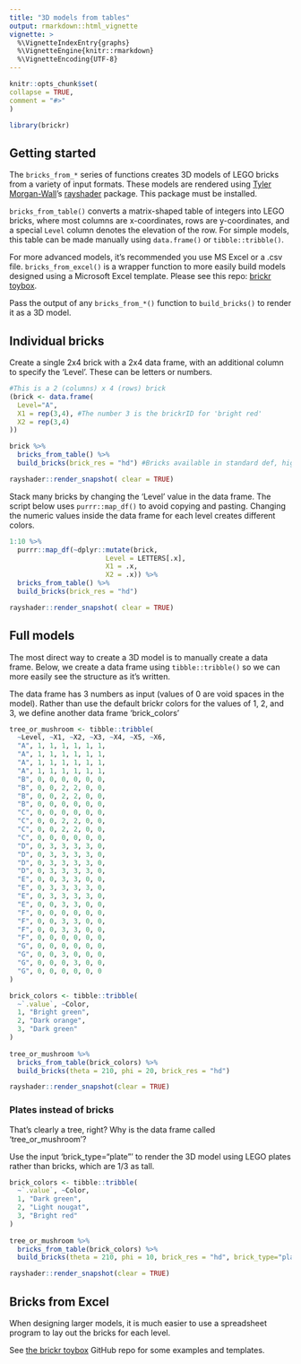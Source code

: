 ```yaml
---
title: "3D models from tables"
output: rmarkdown::html_vignette
vignette: >
  %\VignetteIndexEntry{graphs}
  %\VignetteEngine{knitr::rmarkdown}
  %\VignetteEncoding{UTF-8}
---
```

  
```r
knitr::opts_chunk$set(
collapse = TRUE,
comment = "#>"
)
```

```r
library(brickr)
```

## Getting started

The `bricks_from_*` series of functions creates 3D models of LEGO bricks from a variety of input formats. These models are rendered using [Tyler Morgan-Wall](https://twitter.com/tylermorganwall)'s [rayshader](https://www.rayshader.com/) package. This package must be installed.

`bricks_from_table()` converts a matrix-shaped table of integers into LEGO bricks, where most columns are x-coordinates, rows are y-coordinates, and a special `Level` column denotes the elevation of the row. For simple models, this table can be made manually using `data.frame()` or `tibble::tribble()`. 

For more advanced models, it's recommended you use MS Excel or a .csv file. `bricks_from_excel()` is a wrapper function to more easily build models designed using a Microsoft Excel template. Please see this repo: [brickr toybox](https://github.com/ryantimpe/brickr_toybox).

Pass the output of any `bricks_from_*()` function to `build_bricks()` to render it as a 3D model.

## Individual bricks

Create a single 2x4 brick with a 2x4 data frame, with an additional column to specify the 'Level'. These can be letters or numbers.

```r
#This is a 2 (columns) x 4 (rows) brick
(brick <- data.frame(
  Level="A",
  X1 = rep(3,4), #The number 3 is the brickrID for 'bright red'
  X2 = rep(3,4)
))

brick %>% 
  bricks_from_table() %>% 
  build_bricks(brick_res = "hd") #Bricks available in standard def, high def, and ultra hd. 

rayshader::render_snapshot( clear = TRUE)
```

Stack many bricks by changing the 'Level' value in the data frame. The script below uses `purrr::map_df()` to avoid copying and pasting. Changing the numeric values inside the data frame for each level creates different colors.

```r
1:10 %>% 
  purrr::map_df(~dplyr::mutate(brick,
                        Level = LETTERS[.x], 
                        X1 = .x,
                        X2 = .x)) %>% 
  bricks_from_table() %>% 
  build_bricks(brick_res = "hd")

rayshader::render_snapshot( clear = TRUE)
```

## Full models

The most direct way to create a 3D model is to manually create a data frame. Below, we create a data frame using `tibble::tribble()` so we can more easily see the structure as it's written.

The data frame has 3 numbers as input (values of 0 are void spaces in the model). Rather than use the default brickr colors for the values of 1, 2, and 3, we define another data frame 'brick_colors' 

```r
tree_or_mushroom <- tibble::tribble(
  ~Level, ~X1, ~X2, ~X3, ~X4, ~X5, ~X6,
  "A", 1, 1, 1, 1, 1, 1, 
  "A", 1, 1, 1, 1, 1, 1, 
  "A", 1, 1, 1, 1, 1, 1, 
  "A", 1, 1, 1, 1, 1, 1, 
  "B", 0, 0, 0, 0, 0, 0, 
  "B", 0, 0, 2, 2, 0, 0,
  "B", 0, 0, 2, 2, 0, 0, 
  "B", 0, 0, 0, 0, 0, 0, 
  "C", 0, 0, 0, 0, 0, 0, 
  "C", 0, 0, 2, 2, 0, 0,
  "C", 0, 0, 2, 2, 0, 0, 
  "C", 0, 0, 0, 0, 0, 0, 
  "D", 0, 3, 3, 3, 3, 0, 
  "D", 0, 3, 3, 3, 3, 0,
  "D", 0, 3, 3, 3, 3, 0, 
  "D", 0, 3, 3, 3, 3, 0,
  "E", 0, 0, 3, 3, 0, 0, 
  "E", 0, 3, 3, 3, 3, 0,
  "E", 0, 3, 3, 3, 3, 0, 
  "E", 0, 0, 3, 3, 0, 0,
  "F", 0, 0, 0, 0, 0, 0, 
  "F", 0, 0, 3, 3, 0, 0,
  "F", 0, 0, 3, 3, 0, 0, 
  "F", 0, 0, 0, 0, 0, 0,
  "G", 0, 0, 0, 0, 0, 0, 
  "G", 0, 0, 3, 0, 0, 0,
  "G", 0, 0, 0, 3, 0, 0, 
  "G", 0, 0, 0, 0, 0, 0
)

brick_colors <- tibble::tribble(
  ~`.value`, ~Color,
  1, "Bright green",
  2, "Dark orange",
  3, "Dark green"
)
  
tree_or_mushroom %>% 
  bricks_from_table(brick_colors) %>% 
  build_bricks(theta = 210, phi = 20, brick_res = "hd")

rayshader::render_snapshot(clear = TRUE)
```

### Plates instead of bricks

That's clearly a tree, right? Why is the data frame called 'tree_or_mushroom'?

Use the input 'brick_type="plate"' to render the 3D model using LEGO plates rather than bricks, which are 1/3 as tall.

```r
brick_colors <- tibble::tribble(
  ~`.value`, ~Color,
  1, "Dark green",
  2, "Light nougat",
  3, "Bright red"
)
  
tree_or_mushroom %>% 
  bricks_from_table(brick_colors) %>% 
  build_bricks(theta = 210, phi = 10, brick_res = "hd", brick_type="plate")

rayshader::render_snapshot(clear = TRUE)
```

## Bricks from Excel

When designing larger models, it is much easier to use a spreadsheet program to lay out the bricks for each level.  

See [the brickr toybox](https://github.com/ryantimpe/brickr_toybox) GitHub repo for some examples and templates.